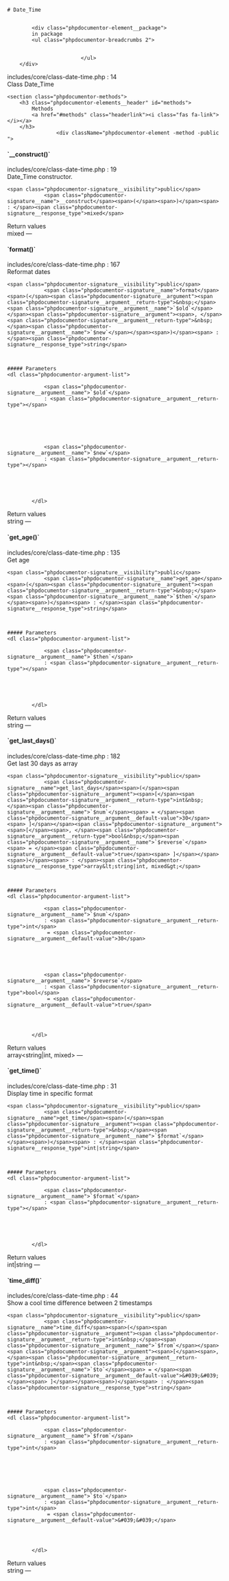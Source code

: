 

<div class="phpdocumentor-element -class">

    # Date_Time

    
            <div class="phpdocumentor-element__package">
            in package
            <ul class="phpdocumentor-breadcrumbs 2">
                                   
                                   
                            </ul>
        </div>
    
    
    


<div class="phpdocumentor-element-found-in">
    <Link href="../files/includes-core-class-date-time.html#source-view.14">includes/core/class-date-time.php</Link> : <span class="phpdocumentor-element-found-in__line">14</span>
</div>

<div class="phpdocumentor-summary">
Class Date_Time
</div>


















    <section class="phpdocumentor-methods">
        <h3 class="phpdocumentor-elements__header" id="methods">
            Methods
            <a href="#methods" class="headerlink"><i class="fas fa-link"></i></a>
        </h3>
                    <div className="phpdocumentor-element -method -public ">
<h4 class="phpdocumentor-element__name" id="method___construct">
    `__construct()`
    <a href="#method___construct" class="headerlink"><i class="fas fa-link"></i></a>
</h4>

<div class="phpdocumentor-element-found-in">
    <Link href="../files/includes-core-class-date-time.html#source-view.19">includes/core/class-date-time.php</Link> : <span class="phpdocumentor-element-found-in__line">19</span>
</div>

<div class="phpdocumentor-summary">
Date_Time constructor.
</div>


    <span class="phpdocumentor-signature__visibility">public</span>
                <span class="phpdocumentor-signature__name">__construct</span><span>(</span><span>)</span><span> : </span><span class="phpdocumentor-signature__response_type">mixed</span>






<div className="text-bold">Return values</div>
<span class="phpdocumentor-signature__response_type">mixed</span> &mdash; <span class="phpdocumentor-return-value__description"></span><div className="py-4"></div>

</div>
                    <div className="phpdocumentor-element -method -public ">
<h4 class="phpdocumentor-element__name" id="method_format">
    `format()`
    <a href="#method_format" class="headerlink"><i class="fas fa-link"></i></a>
</h4>

<div class="phpdocumentor-element-found-in">
    <Link href="../files/includes-core-class-date-time.html#source-view.167">includes/core/class-date-time.php</Link> : <span class="phpdocumentor-element-found-in__line">167</span>
</div>

<div class="phpdocumentor-summary">
Reformat dates
</div>


    <span class="phpdocumentor-signature__visibility">public</span>
                <span class="phpdocumentor-signature__name">format</span><span>(</span><span class="phpdocumentor-signature__argument"><span class="phpdocumentor-signature__argument__return-type">&nbsp;</span><span class="phpdocumentor-signature__argument__name">`$old`</span></span><span class="phpdocumentor-signature__argument"><span>, </span><span class="phpdocumentor-signature__argument__return-type">&nbsp;</span><span class="phpdocumentor-signature__argument__name">`$new`</span></span><span>)</span><span> : </span><span class="phpdocumentor-signature__response_type">string</span>



    ##### Parameters
    <dl class="phpdocumentor-argument-list">
                    
                <span class="phpdocumentor-signature__argument__name">`$old`</span>
                : <span class="phpdocumentor-signature__argument__return-type"></span>
                            
           
                 

           
                    
                <span class="phpdocumentor-signature__argument__name">`$new`</span>
                : <span class="phpdocumentor-signature__argument__return-type"></span>
                            
           
                 

           
            </dl>



<div className="text-bold">Return values</div>
<span class="phpdocumentor-signature__response_type">string</span> &mdash; <span class="phpdocumentor-return-value__description"></span><div className="py-4"></div>

</div>
                    <div className="phpdocumentor-element -method -public ">
<h4 class="phpdocumentor-element__name" id="method_get_age">
    `get_age()`
    <a href="#method_get_age" class="headerlink"><i class="fas fa-link"></i></a>
</h4>

<div class="phpdocumentor-element-found-in">
    <Link href="../files/includes-core-class-date-time.html#source-view.135">includes/core/class-date-time.php</Link> : <span class="phpdocumentor-element-found-in__line">135</span>
</div>

<div class="phpdocumentor-summary">
Get age
</div>


    <span class="phpdocumentor-signature__visibility">public</span>
                <span class="phpdocumentor-signature__name">get_age</span><span>(</span><span class="phpdocumentor-signature__argument"><span class="phpdocumentor-signature__argument__return-type">&nbsp;</span><span class="phpdocumentor-signature__argument__name">`$then`</span></span><span>)</span><span> : </span><span class="phpdocumentor-signature__response_type">string</span>



    ##### Parameters
    <dl class="phpdocumentor-argument-list">
                    
                <span class="phpdocumentor-signature__argument__name">`$then`</span>
                : <span class="phpdocumentor-signature__argument__return-type"></span>
                            
           
                 

           
            </dl>



<div className="text-bold">Return values</div>
<span class="phpdocumentor-signature__response_type">string</span> &mdash; <span class="phpdocumentor-return-value__description"></span><div className="py-4"></div>

</div>
                    <div className="phpdocumentor-element -method -public ">
<h4 class="phpdocumentor-element__name" id="method_get_last_days">
    `get_last_days()`
    <a href="#method_get_last_days" class="headerlink"><i class="fas fa-link"></i></a>
</h4>

<div class="phpdocumentor-element-found-in">
    <Link href="../files/includes-core-class-date-time.html#source-view.182">includes/core/class-date-time.php</Link> : <span class="phpdocumentor-element-found-in__line">182</span>
</div>

<div class="phpdocumentor-summary">
Get last 30 days as array
</div>


    <span class="phpdocumentor-signature__visibility">public</span>
                <span class="phpdocumentor-signature__name">get_last_days</span><span>(</span><span class="phpdocumentor-signature__argument"><span>[</span><span class="phpdocumentor-signature__argument__return-type">int&nbsp;</span><span class="phpdocumentor-signature__argument__name">`$num`</span><span> = </span><span class="phpdocumentor-signature__argument__default-value">30</span><span> ]</span></span><span class="phpdocumentor-signature__argument"><span>[</span><span>, </span><span class="phpdocumentor-signature__argument__return-type">bool&nbsp;</span><span class="phpdocumentor-signature__argument__name">`$reverse`</span><span> = </span><span class="phpdocumentor-signature__argument__default-value">true</span><span> ]</span></span><span>)</span><span> : </span><span class="phpdocumentor-signature__response_type">array&lt;string|int, mixed&gt;</span>



    ##### Parameters
    <dl class="phpdocumentor-argument-list">
                    
                <span class="phpdocumentor-signature__argument__name">`$num`</span>
                : <span class="phpdocumentor-signature__argument__return-type">int</span>
                 = <span class="phpdocumentor-signature__argument__default-value">30</span>            
           
                 

           
                    
                <span class="phpdocumentor-signature__argument__name">`$reverse`</span>
                : <span class="phpdocumentor-signature__argument__return-type">bool</span>
                 = <span class="phpdocumentor-signature__argument__default-value">true</span>            
           
                 

           
            </dl>



<div className="text-bold">Return values</div>
<span class="phpdocumentor-signature__response_type">array&lt;string|int, mixed&gt;</span> &mdash; <span class="phpdocumentor-return-value__description"></span><div className="py-4"></div>

</div>
                    <div className="phpdocumentor-element -method -public ">
<h4 class="phpdocumentor-element__name" id="method_get_time">
    `get_time()`
    <a href="#method_get_time" class="headerlink"><i class="fas fa-link"></i></a>
</h4>

<div class="phpdocumentor-element-found-in">
    <Link href="../files/includes-core-class-date-time.html#source-view.31">includes/core/class-date-time.php</Link> : <span class="phpdocumentor-element-found-in__line">31</span>
</div>

<div class="phpdocumentor-summary">
Display time in specific format
</div>


    <span class="phpdocumentor-signature__visibility">public</span>
                <span class="phpdocumentor-signature__name">get_time</span><span>(</span><span class="phpdocumentor-signature__argument"><span class="phpdocumentor-signature__argument__return-type">&nbsp;</span><span class="phpdocumentor-signature__argument__name">`$format`</span></span><span>)</span><span> : </span><span class="phpdocumentor-signature__response_type">int|string</span>



    ##### Parameters
    <dl class="phpdocumentor-argument-list">
                    
                <span class="phpdocumentor-signature__argument__name">`$format`</span>
                : <span class="phpdocumentor-signature__argument__return-type"></span>
                            
           
                 

           
            </dl>



<div className="text-bold">Return values</div>
<span class="phpdocumentor-signature__response_type">int|string</span> &mdash; <span class="phpdocumentor-return-value__description"></span><div className="py-4"></div>

</div>
                    <div className="phpdocumentor-element -method -public ">
<h4 class="phpdocumentor-element__name" id="method_time_diff">
    `time_diff()`
    <a href="#method_time_diff" class="headerlink"><i class="fas fa-link"></i></a>
</h4>

<div class="phpdocumentor-element-found-in">
    <Link href="../files/includes-core-class-date-time.html#source-view.44">includes/core/class-date-time.php</Link> : <span class="phpdocumentor-element-found-in__line">44</span>
</div>

<div class="phpdocumentor-summary">
Show a cool time difference between 2 timestamps
</div>


    <span class="phpdocumentor-signature__visibility">public</span>
                <span class="phpdocumentor-signature__name">time_diff</span><span>(</span><span class="phpdocumentor-signature__argument"><span class="phpdocumentor-signature__argument__return-type">int&nbsp;</span><span class="phpdocumentor-signature__argument__name">`$from`</span></span><span class="phpdocumentor-signature__argument"><span>[</span><span>, </span><span class="phpdocumentor-signature__argument__return-type">int&nbsp;</span><span class="phpdocumentor-signature__argument__name">`$to`</span><span> = </span><span class="phpdocumentor-signature__argument__default-value">&#039;&#039;</span><span> ]</span></span><span>)</span><span> : </span><span class="phpdocumentor-signature__response_type">string</span>



    ##### Parameters
    <dl class="phpdocumentor-argument-list">
                    
                <span class="phpdocumentor-signature__argument__name">`$from`</span>
                : <span class="phpdocumentor-signature__argument__return-type">int</span>
                            
           
                 

           
                    
                <span class="phpdocumentor-signature__argument__name">`$to`</span>
                : <span class="phpdocumentor-signature__argument__return-type">int</span>
                 = <span class="phpdocumentor-signature__argument__default-value">&#039;&#039;</span>            
           
                 

           
            </dl>



<div className="text-bold">Return values</div>
<span class="phpdocumentor-signature__response_type">string</span> &mdash; <span class="phpdocumentor-return-value__description"></span><div className="py-4"></div>

</div>
            </section>

</div>

